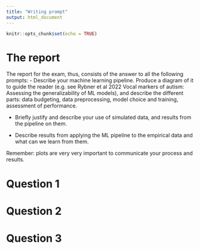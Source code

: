 ```yaml
---
title: "Writing prompt"
output: html_document
---
```


```r
knitr::opts_chunk$set(echo = TRUE)
```

# The report
The report for the exam, thus, consists of the answer to all the following prompts:
- Describe your machine learning pipeline. Produce a diagram of it to guide the reader (e.g. see Rybner et al 2022 Vocal markers of autism: Assessing the generalizability of ML models), and describe the different parts: data budgeting, data preprocessing, model choice and training, assessment of performance.

- Briefly justify and describe your use of simulated data, and results from the pipeline on them.

- Describe results from applying the ML pipeline to the empirical data and what can we learn from them.

Remember: plots are very very important to communicate your process and results.



# Question 1



# Question 2



# Question 3



